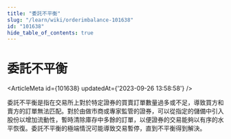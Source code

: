 ```yaml
---
title: "委託不平衡"
slug: "/learn/wiki/orderimbalance-101638"
id: "101638"
hide_table_of_contents: true
---
```



# 委託不平衡

<ArticleMeta id={101638} updatedAt={'2023-09-26 13:58:58'} />
<div className='border-solid border-b border-t-0 my-4 border-[var(--ifm-color-gray-300)]' />

委託不平衡是指在交易所上對於特定證券的買賣訂單數量過多或不足，導致買方和賣方的訂單無法匹配。對於由做市商或專家監管的證券，可以從指定的儲備中引入股份以增加流動性，暫時清除庫存中多餘的訂單，以便證券的交易能夠以有序的水平恢復。委託不平衡的極端情況可能導致交易暫停，直到不平衡得到解決。
